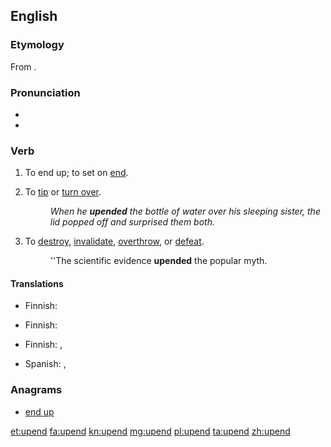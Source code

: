 ==English==

===Etymology===
From {{prefix|up|end}}.

===Pronunciation===
* {{audio|en-us-upend.ogg|Audio (US)}}
* {{rhymes|ɛnd}}

===Verb===
{{en-verb}}

# {{transitive}} To end up; to set on [[end]].
# To [[tip]] or [[turn over]].
#: ''When he '''upended''' the bottle of water over his sleeping sister, the lid popped off and surprised them both.''
# To [[destroy]], [[invalidate]], [[overthrow]], or [[defeat]].
#: ''The scientific evidence '''upended''' the popular myth.

====Translations====
{{trans-top|to end up; to set on end}}
* Finnish: {{t+|fi|lopettaa}}
{{trans-mid}}
{{trans-bottom}}

{{trans-top|to tip or turn over}}
* Finnish: {{t+|fi|kääntää}} {{t+|fi|ympäri}}
{{trans-mid}}
{{trans-bottom}}

{{trans-top|to destroy, invalidate}}
* Finnish: {{t-|fi|murtaa}}, {{t-|fi|murskata}}
{{trans-mid}}
* Spanish: {{t-|es|refutar}}, {{t-|es|desafiar}}
{{trans-bottom}}

===Anagrams===
* [[end up#English|end up]]

[[et:upend]]
[[fa:upend]]
[[kn:upend]]
[[mg:upend]]
[[pl:upend]]
[[ta:upend]]
[[zh:upend]]